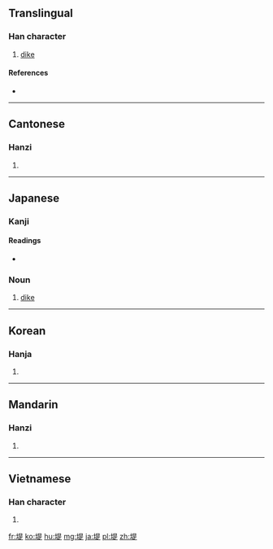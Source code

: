 ==Translingual==

===Han character===
{{Han char|rn=32|rad=土|as=09|sn=12|four=4618<sub>1</sub>|canj=土日一人 (GAMO)|ids=⿰[[土]][[是]]}}

# [[dike]]

====References====
* {{Han ref|kx=0233.200|dkj=05259|dj=0470.360|hdz=10463.010|uh=5824|ud=22564|bh=B3F6|bd=46070}}

----

==Cantonese==

===Hanzi===
{{yue-hanzi|jyut=tai4|y=tai4}}

# {{defn|lang=yue|sort=土09}}

----

==Japanese==

===Kanji===
{{ja-kanji|grade=c|rs=土09}}

====Readings====
* {{ja-readings|on=[[てい]] (tei), [[し]] (shi)|kun=[[つつみ]] (tsutsumi)}}

===Noun===
{{ja-noun|つつみ}} 

# [[dike]]

----

==Korean==

===Hanja===
{{ko-hanja|hangeul=제|rv=je|mr=che}}

# {{defn|lang=ko|sort=土09}}

----

==Mandarin==

===Hanzi===
{{cmn-hanzi|pin=[[dī]] ([[di1]])|wg=ti<sup>1</sup>}}

# {{defn|lang=cmn|sort=土09}}

----

==Vietnamese==

===Han character===
{{vi-hantu|[[chỉ]], [[đê]]|rs=土09}}

# {{defn|lang=vi|sort=土09}}

[[fr:堤]]
[[ko:堤]]
[[hu:堤]]
[[mg:堤]]
[[ja:堤]]
[[pl:堤]]
[[zh:堤]]